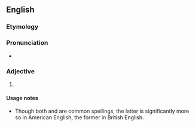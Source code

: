 ==English==

===Etymology===
{{suffix|en|judgement|al}}

===Pronunciation===
* {{audio|En-us-judgemental.ogg|Audio (US)|lang=en}}

===Adjective===
{{en-adj}}

# {{alternative spelling of|judgmental|lang=en}}

====Usage notes====
* Though both {{m|en||judgemental}} and {{m|en|judgmental}} are common spellings, the latter is significantly more so in American English, the former in British English.